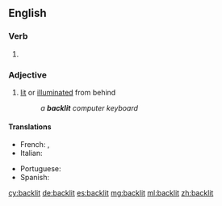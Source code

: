 ==English==

===Verb===
{{head|en|verb form}}

# {{en-past of|backlight}}

===Adjective===
{{en-adj}}

# [[lit]] or [[illuminated]] from behind
#: ''a '''backlit''' computer keyboard''

====Translations====
{{trans-top|Illuminated from behind}}
* French: {{t+|fr|rétro-éclairé}}, {{t|fr|éclairé par derrière}}
* Italian: {{t|it|illuminato dal di dietro}}
{{trans-mid}}
* Portuguese: {{t|pt|retroiluminado}}
* Spanish: {{t+|es|retroiluminado}}
{{trans-bottom}}

[[cy:backlit]]
[[de:backlit]]
[[es:backlit]]
[[mg:backlit]]
[[ml:backlit]]
[[zh:backlit]]